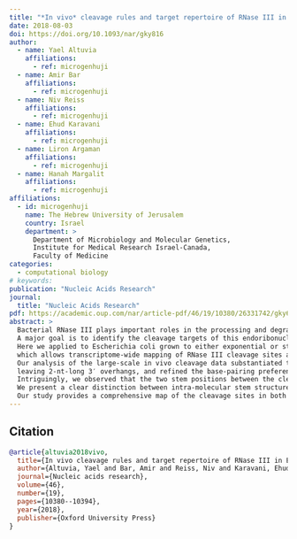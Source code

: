 ```yaml
---
title: "*In vivo* cleavage rules and target repertoire of RNase III in *Escherichia coli*"
date: 2018-08-03
doi: https://doi.org/10.1093/nar/gky816
author:
  - name: Yael Altuvia
    affiliations: 
      - ref: microgenhuji
  - name: Amir Bar
    affiliations:
      - ref: microgenhuji
  - name: Niv Reiss
    affiliations:
      - ref: microgenhuji
  - name: Ehud Karavani
    affiliations:
      - ref: microgenhuji
  - name: Liron Argaman
    affiliations:
      - ref: microgenhuji
  - name: Hanah Margalit
    affiliations:
      - ref: microgenhuji
affiliations: 
  - id: microgenhuji
    name: The Hebrew University of Jerusalem
    country: Israel
    department: >
      Department of Microbiology and Molecular Genetics,
      Institute for Medical Research Israel-Canada, 
      Faculty of Medicine
categories:
  - computational biology
# keywords: 
publication: "Nucleic Acids Research"
journal: 
  title: "Nucleic Acids Research"
pdf: https://academic.oup.com/nar/article-pdf/46/19/10380/26331742/gky684.pdf
abstract: >
  Bacterial RNase III plays important roles in the processing and degradation of RNA transcripts. 
  A major goal is to identify the cleavage targets of this endoribonuclease at a transcriptome-wide scale and delineate its in vivo cleavage rules. 
  Here we applied to Escherichia coli grown to either exponential or stationary phase a tailored RNA-seq-based technology, 
  which allows transcriptome-wide mapping of RNase III cleavage sites at a nucleotide resolution. 
  Our analysis of the large-scale in vivo cleavage data substantiated the established cleavage pattern of a double cleavage in an intra-molecular stem structure, 
  leaving 2-nt-long 3′ overhangs, and refined the base-pairing preferences in the cleavage site vicinity. 
  Intriguingly, we observed that the two stem positions between the cleavage sites are highly base-paired, usually involving at least one G-C or C-G base pair. 
  We present a clear distinction between intra-molecular stem structures that are RNase III substrates and intra-molecular stem structures randomly selected across the transcriptome, emphasizing the in vivo specificity of RNase III. 
  Our study provides a comprehensive map of the cleavage sites in both intra-molecular and inter-molecular duplex substrates, providing novel insights into the involvement of RNase III in post-transcriptional regulation in the bacterial cell.
---
```



<!-- figures -->

## Citation
```bibtex
@article{altuvia2018vivo,
  title={In vivo cleavage rules and target repertoire of RNase III in Escherichia coli},
  author={Altuvia, Yael and Bar, Amir and Reiss, Niv and Karavani, Ehud and Argaman, Liron and Margalit, Hanah},
  journal={Nucleic acids research},
  volume={46},
  number={19},
  pages={10380--10394},
  year={2018},
  publisher={Oxford University Press}
}
```

